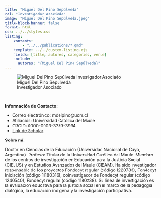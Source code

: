 ```yaml
---
title: "Miguel Del Pino Sepúlveda"
rol: "Investigador Asociado"
image: "Miguel Del Pino Sepúlveda.jpeg"
title-block-banner: false
format: html
css: ../../styles.css
listing:
    contents:
        - "../../publications/*.qmd"
    template: ../../custom-listing.ejs
    fields: [title, autores, categories, venue]
    include:
      autores: "{Miguel Del Pino Sepúlveda}"
---
```


::: {.profile-image}
![Miguel Del Pino Sepúlveda<br> Investigador Asociado](Miguel Del Pino Sepúlveda.jpeg "Miguel Del Pino Sepúlveda")
:::
<br>

**Información de Contacto**:

- Correo electrónico: mdelpino@ucm.cl
- Afiliación: Universidad Católica del Maule
- ORCID: 0000-0003-3379-3994
- [Link de Scholar](https://scholar.google.com/citations?user=BDKOjTAAAAAJ&hl=en&oi=ao)

**Sobre mí**:

Doctor en Ciencias de la Educación (Universidad Nacional de Cuyo, Argentina). Profesor Titular de la Universidad Católica del Maule. Miembro de los centros de investigación en Educación para la Justicia Social (CIEJUS) y en Estudios Avanzados del Maule (CIEAM). Ha sido Investigador responsable de los proyectos Fondecyt regular (código 1220783), Fondecyt Iniciación (código 11180316), coinvestigador de Fondecyt regular (código 1240540), Fondecyt regular (código 1180238). Su línea de investigación es la evaluación educativa para la justicia social en el marco de la pedagogía dialógica, la educación indígena y la investigación participativa.
